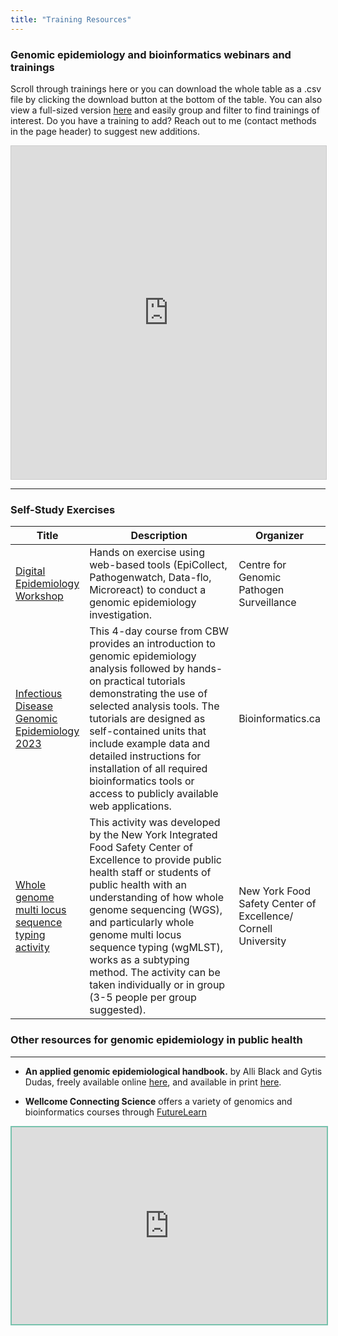 ```yaml
---
title: "Training Resources"
---
```


### **Genomic epidemiology and bioinformatics webinars and trainings**

Scroll through trainings here or you can download the whole table as a .csv file by clicking the download button at the bottom of the table. You can also view a full-sized version [here](https://airtable.com/appSloVkGaZAs0rOi/shr7x7TUgj219Hviy/tbldTWOW4A0chCvWu?backgroundColor=teal&viewControls=on) and easily group and filter to find trainings of interest. Do you have a training to add? Reach out to me (contact methods in the page header) to suggest new additions.

```{=html}
<iframe class="airtable-embed" src="https://airtable.com/embed/appSloVkGaZAs0rOi/shr7x7TUgj219Hviy?backgroundColor=teal&viewControls=on" frameborder="0" onmousewheel="" width="100%" height="533" style="background: transparent; border: 1px solid #ccc;"></iframe>
```

------------------------------------------------------------------------

### Self-Study Exercises

+-------------------------------------------------------------------------------------------------------------------------------+-------------------------------------------------------------------------------------------------------------------------------------------------------------------------------------------------------------------------------------------------------------------------------------------------------------------------------------------------------------------------------------------------------+---------------------------------------------------------------+
| Title                                                                                                                         | Description                                                                                                                                                                                                                                                                                                                                                                                           | Organizer                                                     |
+===============================================================================================================================+=======================================================================================================================================================================================================================================================================================================================================================================================================+===============================================================+
| [Digital Epidemiology Workshop](https://cgps-group.github.io/digitalepiworkshop/hands-on/exercise.html)                       | Hands on exercise using web-based tools (EpiCollect, Pathogenwatch, Data-flo, Microreact) to conduct a genomic epidemiology investigation.                                                                                                                                                                                                                                                            | Centre for Genomic Pathogen Surveillance                      |
+-------------------------------------------------------------------------------------------------------------------------------+-------------------------------------------------------------------------------------------------------------------------------------------------------------------------------------------------------------------------------------------------------------------------------------------------------------------------------------------------------------------------------------------------------+---------------------------------------------------------------+
| [Infectious Disease Genomic Epidemiology 2023](https://bioinformaticsdotca.github.io/IDE_2023)                                | This 4-day course from CBW provides an introduction to genomic epidemiology analysis followed by hands-on practical tutorials demonstrating the use of selected analysis tools. The tutorials are designed as self-contained units that include example data and detailed instructions for installation of all required bioinformatics tools or access to publicly available web applications.        | Bioinformatics.ca                                             |
+-------------------------------------------------------------------------------------------------------------------------------+-------------------------------------------------------------------------------------------------------------------------------------------------------------------------------------------------------------------------------------------------------------------------------------------------------------------------------------------------------------------------------------------------------+---------------------------------------------------------------+
| [Whole genome multi locus sequence typing activity](https://cals.cornell.edu/new-york-integrated-food-safety/wgmlst-activity) | This activity was developed by the New York Integrated Food Safety Center of Excellence to provide public health staff or students of public health with an understanding of how whole genome sequencing (WGS), and particularly whole genome multi locus sequence typing (wgMLST), works as a subtyping method. The activity can be taken individually or in group (3-5 people per group suggested). | New York Food Safety Center of Excellence/ Cornell University |
+-------------------------------------------------------------------------------------------------------------------------------+-------------------------------------------------------------------------------------------------------------------------------------------------------------------------------------------------------------------------------------------------------------------------------------------------------------------------------------------------------------------------------------------------------+---------------------------------------------------------------+

### **Other resources for genomic epidemiology in public health**

------------------------------------------------------------------------

-   **An applied genomic epidemiological handbook.** by Alli Black and Gytis Dudas, freely available online [here](https://alliblk.github.io/genepi-book/), and available in print [here](https://www.taylorfrancis.com/books/edit/10.1201/9781003409809/applied-genomic-epidemiology-handbook-allison-black-gytis-dudas).

-   **Wellcome Connecting Science** offers a variety of genomics and bioinformatics courses through [FutureLearn](https://www.futurelearn.com/partners/wellcome-genome-campus)

```{=html}
<iframe src="https://genomicepi.substack.com/embed" width="100%" height="315" style="border:2px solid #78c2ad; background:#f3969a;" frameborder="0" scrolling="no"></iframe>
```
